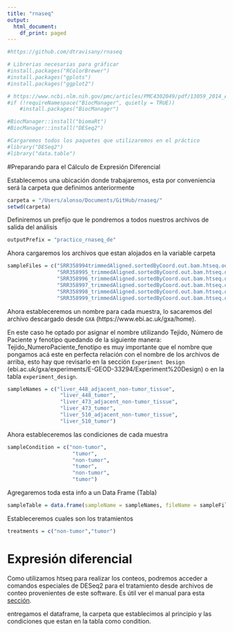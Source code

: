 ```yaml
---
title: "rnaseq"
output:
  html_document:
    df_print: paged
---
```


```r
#https://github.com/dtravisany/rnaseq
```

```r
# Librerias necesarias para gráficar
#install.packages("RColorBrewer")
#install.packages("gplots")
#install.packages("ggplot2")
```
```r
# https://www.ncbi.nlm.nih.gov/pmc/articles/PMC4302049/pdf/13059_2014_Article_550.pdf
#if (!requireNamespace("BiocManager", quietly = TRUE))
	#install.packages("BiocManager")

#BiocManager::install("biomaRt")
#BiocManager::install("DESeq2")
```
```r
#Cargaremos todos los paquetes que utilizaremos en el práctico
#library("DESeq2")
#library("data.table")
```
#Preparando para el Cálculo de Expresión Diferencial

Establecemos una ubicación donde trabajaremos, esta por conveniencia será la carpeta que definimos anteriormente
```r
carpeta = "/Users/alonso/Documents/GitHub/rnaseq/"
setwd(carpeta)
```

Definiremos un prefijo que le pondremos a todos nuestros archivos de salida del análisis
```r
outputPrefix = "practico_rnaseq_de"
```

Ahora cargaremos los archivos que estan alojados en la variable carpeta
```r
sampleFiles = c("SRR358994trimmedAligned.sortedByCoord.out.bam.htseq.out",
                "SRR358995_trimmedAligned.sortedByCoord.out.bam.htseq.out",
                "SRR358996_trimmedAligned.sortedByCoord.out.bam.htseq.out",
                "SRR358997_trimmedAligned.sortedByCoord.out.bam.htseq.out",
                "SRR358998_trimmedAligned.sortedByCoord.out.bam.htseq.out",
                "SRR358999_trimmedAligned.sortedByCoord.out.bam.htseq.out")
```

Ahora estableceremos un nombre para cada muestra, lo sacaremos del archivo
descargado desde `GXA` (https://www.ebi.ac.uk/gxa/home).

En este caso he optado por asignar el nombre utilizando Tejido, Número de Paciente y fenotipo quedando de la siguiente manera: Tejido_NumeroPaciente_fenotipo es muy importante que el nombre que pongamos acá este en perfecta relación con el nombre de los archivos de arriba, esto hay que revisarlo en la sección `Experiment Design` (ebi.ac.uk/gxa/experiments/E-GEOD-33294/Experiment%20Design) o en la tabla `experiment_design`.

```r
sampleNames = c("liver_448_adjacent_non-tumor_tissue",
                 "liver_448_tumor",
                 "liver_473_adjacent_non-tumor_tissue",
                 "liver_473_tumor",
                 "liver_510_adjacent_non-tumor_tissue",
                 "liver_510_tumor")
```

Ahora estableceremos las condiciones de cada muestra
```r
sampleCondition = c("non-tumor",
                     "tumor",
                     "non-tumor",
                     "tumor",
                     "non-tumor",
                     "tumor")
```

Agregaremos toda esta info a un Data Frame (Tabla)
```r
sampleTable = data.frame(sampleName = sampleNames, fileName = sampleFiles, condition = sampleCondition)
```

Estableceremos cuales son los tratamientos
```r
treatments = c("non-tumor","tumor")
```

# Expresión diferencial

Como utilizamos htseq para realizar los conteos, podremos acceder a comandos especiales de DESeq2 para el tratamiento desde archivos de conteo provenientes de este software. Es útil ver el manual para esta [sección](http://bioconductor.org/packages/release/bioc/vignettes/DESeq2/inst/doc/DESeq2.html#htseq-count-input).

entregamos el dataframe, la carpeta que establecimos al principio y las condiciones que estan en la tabla como condition.







